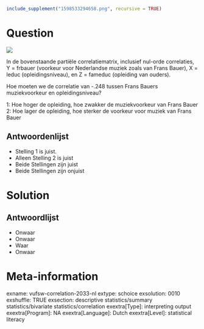 ```r
include_supplement("1598533294658.png", recursive = TRUE)
```

Question
========
![](1598533294658.png)
  
In de bovenstaande partiële correlatiematrix, inclusief nul-orde correlaties, Y = frbauer (voorkeur voor Nederlandse muziek zoals van Frans Bauer), X = leduc (opleidingsniveau), en Z = fameduc (opleiding van ouders).  
  
Hoe moeten we de correlatie van -.248 tussen Frans Bauers muziekvoorkeur en opleidingsniveau?  
   
1: Hoe hoger de opleiding, hoe zwakker de muziekvoorkeur van Frans Bauer 2: Hoe lager de opleiding, hoe sterker de voorkeur voor muziek van Frans Bauer

Antwoordenlijst
----------
* Stelling 1 is juist.
* Alleen Stelling 2 is juist
* Beide Stellingen zijn juist
* Beide Stellingen zijn onjuist

Solution
========

Antwoordlijst
----------
* Onwaar
* Onwaar
* Waar
* Onwaar

Meta-information
================
exname: vufsw-correlation-2033-nl
extype: schoice
exsolution: 0010
exshuffle: TRUE
exsection: descriptive statistics/summary statistics/bivariate statistics/correlation
exextra[Type]: interpreting output
exextra[Program]: NA
exextra[Language]: Dutch
exextra[Level]: statistical literacy

